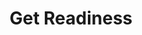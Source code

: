---
title: "Get Readiness"
openapi: "GET /api/biomarker/readiness"
description: "Get Readiness data"
---